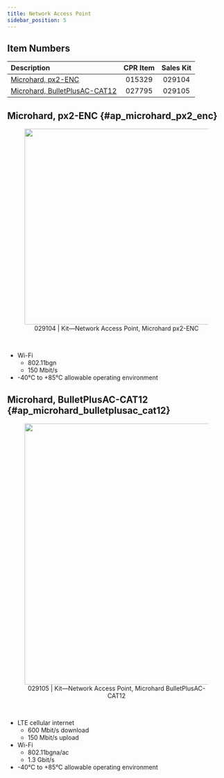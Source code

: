```yaml
---
title: Network Access Point
sidebar_position: 5
---
```


## Item Numbers

| Description                                                       | CPR Item | Sales Kit |
| :---------------------------------------------------------------- | :------: | :-------: |
| [Microhard, px2-ENC](#ap_microhard_px2_enc)                       |  015329  |  029104   |
| [Microhard, BulletPlusAC-CAT12](#ap_microhard_bulletplusac_cat12) |  027795  |  029105   |

## Microhard, px2-ENC {#ap_microhard_px2_enc}

<center>
  <figure>
    <img
      src="/img/accessories_images/access_point_3.png"
      width="450"
    />
    <figcaption>029104 | Kit—Network Access Point, Microhard px2-ENC</figcaption>
  </figure>
</center>

<br />

- Wi-Fi
  - 802.11bgn
  - 150 Mbit/s
- -40°C to +85°C allowable operating environment

## Microhard, BulletPlusAC-CAT12 {#ap_microhard_bulletplusac_cat12}

<center>
  <figure>
    <img
      src="/img/accessories_images/access_point_4.png"
      width="600"
    />
    <figcaption>029105 | Kit—Network Access Point, Microhard BulletPlusAC-CAT12</figcaption>
  </figure>
</center>

<br />

- LTE cellular internet
  - 600 Mbit/s download
  - 150 Mbit/s upload
- Wi-Fi
  - 802.11bgna/ac
  - 1.3 Gbit/s
- -40°C to +85°C allowable operating environment
